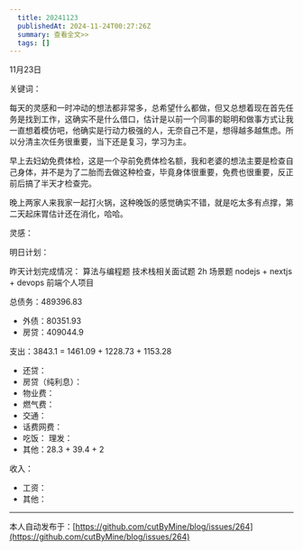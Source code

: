 ```yaml
---
  title: 20241123
  publishedAt: 2024-11-24T00:27:26Z
  summary: 查看全文>>
  tags: []
---
```


11月23日 

关键词：

每天的灵感和一时冲动的想法都非常多，总希望什么都做，但又总想着现在首先任务是找到工作，这确实不是什么借口，估计是以前一个同事的聪明和做事方式让我一直想着模仿吧，他确实是行动力极强的人，无奈自己不是，想得越多越焦虑。所以分清主次任务很重要，当下还是复习，学习为主。

早上去妇幼免费体检，这是一个孕前免费体检名额，我和老婆的想法主要是检查自己身体，并不是为了二胎而去做这种检查，毕竟身体很重要，免费也很重要，反正前后搞了半天才检查完。

晚上两家人来我家一起打火锅，这种晚饭的感觉确实不错，就是吃太多有点撑，第二天起床胃估计还在消化，哈哈。

灵感：

明日计划：

昨天计划完成情况：
算法与编程题
技术栈相关面试题 2h
场景题
nodejs + nextjs + devops
前端个人项目

总债务：489396.83
- 外债：80351.93
- 房贷：409044.9

支出：3843.1 = 1461.09 + 1228.73 + 1153.28
- 还贷：
- 房贷（纯利息）：
- 物业费：
- 燃气费：
- 交通：
- 话费网费：
- 吃饭：
 理发：
- 其他：28.3 + 39.4 + 2

收入：
- 工资：
- 其他：


---
本人自动发布于：[https://github.com/cutByMine/blog/issues/264](https://github.com/cutByMine/blog/issues/264)
